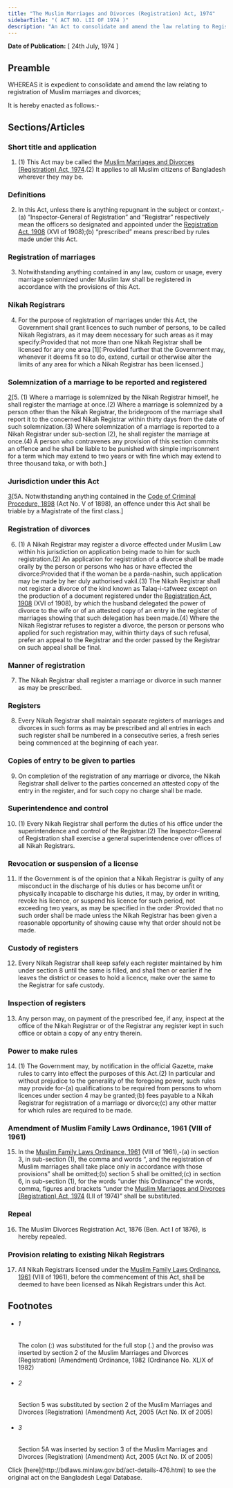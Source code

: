 ```yaml
---
title: "The Muslim Marriages and Divorces (Registration) Act, 1974"
sidebarTitle: "( ACT NO. LII OF 1974 )"
description: "An Act to consolidate and amend the law relating to Registration of Muslim marriages and divorces."
---
```


**Date of Publication:** [ 24th July, 1974 ]

## Preamble

WHEREAS it is expedient to consolidate and amend the law relating to registration of Muslim marriages and divorces;

It is hereby enacted as follows:-

## Sections/Articles

### Short title and application

1. (1) This Act may be called the [Muslim Marriages and Divorces (Registration) Act, 1974](/laws/volume-19/act-476 "Muslim Marriages and Divorces (Registration) Act, 1974").(2) It applies to all Muslim citizens of Bangladesh wherever they may be.

### Definitions

2. In this Act, unless there is anything repugnant in the subject or context,-(a) “Inspector-General of Registration” and “Registrar” respectively mean the officers so designated and appointed under the [Registration Act, 1908](/laws/volume-6/act-90 "Registration Act, 1908") (XVI of 1908);(b) “prescribed” means prescribed by rules made under this Act.

### Registration of marriages

3. Notwithstanding anything contained in any law, custom or usage, every marriage solemnized under Muslim law shall be registered in accordance with the provisions of this Act.

### Nikah Registrars

4. For the purpose of registration of marriages under this Act, the Government shall grant licences to such number of persons, to be called Nikah Registrars, as it may deem necessary for such areas as it may specify:Provided that not more than one Nikah Registrar shall be licensed for any one area [1][:Provided further that the Government may, whenever it deems fit so to do, extend, curtail or otherwise alter the limits of any area for which a Nikah Registrar has been licensed.]

### Solemnization of a marriage to be reported and registered

[2](1)[5. (1) Where a marriage is solemnized by the Nikah Registrar himself, he shall register the marriage at once.(2) Where a marriage is solemnized by a person other than the Nikah Registrar, the bridegroom of the marriage shall report it to the concerned Nikah Registrar within thirty days from the date of such solemnization.(3) Where solemnization of a marriage is reported to a Nikah Registrar under sub-section (2), he shall register the marriage at once.(4) A person who contravenes any provision of this section commits an offence and he shall be liable to be punished with simple imprisonment for a term which may extend to two years or with fine which may extend to three thousand taka, or with both.]

### Jurisdiction under this Act

[3](1)[5A. Notwithstanding anything contained in the [Code of Criminal Procedure, 1898](/laws/volume-4/act-75 "Code of Criminal Procedure, 1898") (Act No. V of 1898), an offence under this Act shall be triable by a Magistrate of the first class.]

### Registration of divorces

6. (1) A Nikah Registrar may register a divorce effected under Muslim Law within his jurisdiction on application being made to him for such registration.(2) An application for registration of a divorce shall be made orally by the person or persons who has or have effected the divorce:Provided that if the woman be a parda-nashin, such application may be made by her duly authorised vakil.(3) The Nikah Registrar shall not register a divorce of the kind known as Talaq-i-tafweez except on the production of a document registered under the [Registration Act, 1908](/laws/volume-6/act-90 "Registration Act, 1908") (XVI of 1908), by which the husband delegated the power of divorce to the wife or of an attested copy of an entry in the register of marriages showing that such delegation has been made.(4) Where the Nikah Registrar refuses to register a divorce, the person or persons who applied for such registration may, within thirty days of such refusal, prefer an appeal to the Registrar and the order passed by the Registrar on such appeal shall be final.

### Manner of registration

7. The Nikah Registrar shall register a marriage or divorce in such manner as may be prescribed.

### Registers

8. Every Nikah Registrar shall maintain separate registers of marriages and divorces in such forms as may be prescribed and all entries in each such register shall be numbered in a consecutive series, a fresh series being commenced at the beginning of each year.

### Copies of entry to be given to parties

9. On completion of the registration of any marriage or divorce, the Nikah Registrar shall deliver to the parties concerned an attested copy of the entry in the register, and for such copy no charge shall be made.

### Superintendence and control

10. (1) Every Nikah Registrar shall perform the duties of his office under the superintendence and control of the Registrar.(2) The Inspector-General of Registration shall exercise a general superintendence over offices of all Nikah Registrars.

### Revocation or suspension of a license

11. If the Government is of the opinion that a Nikah Registrar is guilty of any misconduct in the discharge of his duties or has become unfit or physically incapable to discharge his duties, it may, by order in writing, revoke his licence, or suspend his licence for such period, not exceeding two years, as may be specified in the order :Provided that no such order shall be made unless the Nikah Registrar has been given a reasonable opportunity of showing cause why that order should not be made.

### Custody of registers

12. Every Nikah Registrar shall keep safely each register maintained by him under section 8 until the same is filled, and shall then or earlier if he leaves the district or ceases to hold a licence, make over the same to the Registrar for safe custody.

### Inspection of registers

13. Any person may, on payment of the prescribed fee, if any, inspect at the office of the Nikah Registrar or of the Registrar any register kept in such office or obtain a copy of any entry therein.

### Power to make rules

14. (1) The Government may, by notification in the official Gazette, make rules to carry into effect the purposes of this Act.(2) In particular and without prejudice to the generality of the foregoing power, such rules may provide for-(a) qualifications to be required from persons to whom licences under section 4 may be granted;(b) fees payable to a Nikah Registrar for registration of a marriage or divorce;(c) any other matter for which rules are required to be made.

### Amendment of Muslim Family Laws Ordinance, 1961 (VIII of 1961)

15. In the [Muslim Family Laws Ordinance, 1961](/laws/volume-12/act-305 "Muslim Family Laws Ordinance, 1961") (VIII of 1961),-(a) in section 3, in sub-section (1), the comma and words “, and the registration of Muslim marriages shall take place only in accordance with those provisions” shall be omitted;(b) section 5 shall be omitted;(c) in section 6, in sub-section (1), for the words “under this Ordinance” the words, comma, figures and brackets “under the [Muslim Marriages and Divorces (Registration) Act, 1974](/laws/volume-19/act-476 "Muslim Marriages and Divorces (Registration) Act, 1974") (LII of 1974)” shall be substituted.

### Repeal

16. The Muslim Divorces Registration Act, 1876 (Ben. Act I of 1876), is hereby repealed.

### Provision relating to existing Nikah Registrars

17. All Nikah Registrars licensed under the [Muslim Family Laws Ordinance, 1961](/laws/volume-12/act-305 "Muslim Family Laws Ordinance, 1961") (VIII of 1961), before the commencement of this Act, shall be deemed to have been licensed as Nikah Registrars under this Act.

## Footnotes

- ###### 1

  The colon (:) was substituted for the full stop (.) and the proviso was inserted by section 2 of the Muslim Marriages and Divorces (Registration) (Amendment) Ordinance, 1982 (Ordinance No. XLIX of 1982)

- ###### 2

  Section 5 was substituted by section 2 of the Muslim Marriages and Divorces (Registration) (Amendment) Act, 2005 (Act No. IX of 2005)

- ###### 3

  Section 5A was inserted by section 3 of the Muslim Marriages and Divorces (Registration) (Amendment) Act, 2005 (Act No. IX of 2005)

<Note>
  Click [here](http://bdlaws.minlaw.gov.bd/act-details-476.html) to see the original act on the Bangladesh Legal Database.
</Note>

